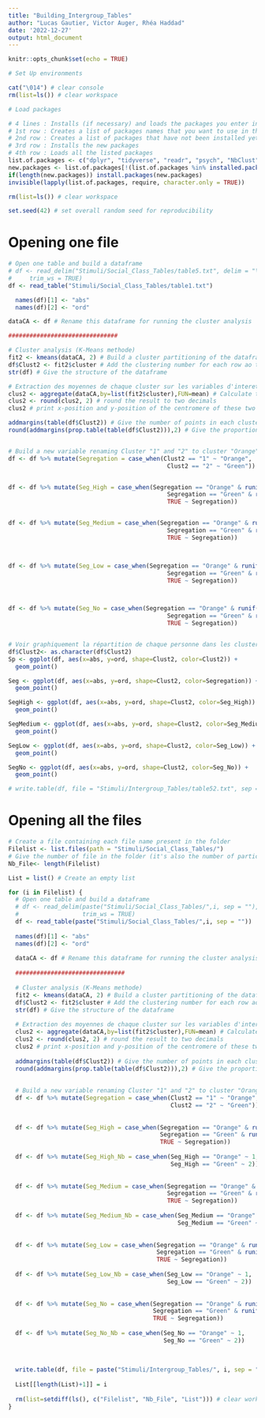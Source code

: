 ```yaml
---
title: "Building_Intergroup_Tables"
author: "Lucas Gautier, Victor Auger, Rhéa Haddad"
date: '2022-12-27'
output: html_document
---
```


```r
knitr::opts_chunk$set(echo = TRUE)
```


```r
# Set Up environments

cat("\014") # clear console
rm(list=ls()) # clear workspace

# Load packages

# 4 lines : Installs (if necessary) and loads the packages you enter in the 1st row
# 1st row : Creates a list of packages names that you want to use in the script (there is virtually no limit in how much package you can put here)
# 2nd row : Creates a list of packages that have not been installed yet (new packages)
# 3rd row : Installs the new packages
# 4th row : Loads all the listed packages
list.of.packages <- c("dplyr", "tidyverse", "readr", "psych", "NbClust", "MASS")
new.packages <- list.of.packages[!(list.of.packages %in% installed.packages()[,"Package"])]
if(length(new.packages)) install.packages(new.packages)
invisible(lapply(list.of.packages, require, character.only = TRUE))

rm(list=ls()) # clear workspace

set.seed(42) # set overall random seed for reproducibility


```

# Opening one file


```r
# Open one table and build a dataframe
# df <- read_delim("Stimuli/Social_Class_Tables/table5.txt", delim = "\t", escape_double = FALSE, 
#     trim_ws = TRUE)
df <- read_table("Stimuli/Social_Class_Tables/table1.txt")

  names(df)[1] <- "abs"
  names(df)[2] <- "ord"

dataCA <- df # Rename this dataframe for running the cluster analysis

###############################

# Cluster analysis (K-Means methode)
fit2 <- kmeans(dataCA, 2) # Build a cluster partitioning of the dataframe (based on X and Y variables) with 2 categories (= 2 clusters)
df$Clust2 <- fit2$cluster # Add the clustering number for each row ao the dataframe
str(df) # Give the structure of the dataframe

# Extraction des moyennes de chaque cluster sur les variables d'interet
clus2 <- aggregate(dataCA,by=list(fit2$cluster),FUN=mean) # Calculate the centromere (= the mean position) of each cluster 
clus2 <- round(clus2, 2) # round the result to two decimals
clus2 # print x-position and y-position of the centromere of these two clusters

addmargins(table(df$Clust2)) # Give the number of points in each cluster 
round(addmargins(prop.table(table(df$Clust2))),2) # Give the proportion of points in each cluster


# Build a new variable renaming Cluster "1" and "2" to cluster "Orange" and "Green"
df <- df %>% mutate(Segregation = case_when(Clust2 == "1" ~ "Orange",
                                             Clust2 == "2" ~ "Green"))


df <- df %>% mutate(Seg_High = case_when(Segregation == "Orange" & runif(n()) < 0.10 ~ "Green",
                                             Segregation == "Green" & runif(n()) < 0.10 ~ "Orange",
                                             TRUE ~ Segregation))


df <- df %>% mutate(Seg_Medium = case_when(Segregation == "Orange" & runif(n()) < 0.20 ~ "Green",
                                             Segregation == "Green" & runif(n()) < 0.20 ~ "Orange",
                                             TRUE ~ Segregation))



df <- df %>% mutate(Seg_Low = case_when(Segregation == "Orange" & runif(n()) < 0.35 ~ "Green",
                                             Segregation == "Green" & runif(n()) < 0.35 ~ "Orange",
                                             TRUE ~ Segregation))



df <- df %>% mutate(Seg_No = case_when(Segregation == "Orange" & runif(n()) < 0.50 ~ "Green",
                                             Segregation == "Green" & runif(n()) < 0.50 ~ "Orange",
                                             TRUE ~ Segregation))


# Voir graphiquement la répartition de chaque personne dans les cluster
df$Clust2<- as.character(df$Clust2)
Sp <- ggplot(df, aes(x=abs, y=ord, shape=Clust2, color=Clust2)) +
  geom_point()

Seg <- ggplot(df, aes(x=abs, y=ord, shape=Clust2, color=Segregation)) +
  geom_point()

SegHigh <- ggplot(df, aes(x=abs, y=ord, shape=Clust2, color=Seg_High)) +
  geom_point()

SegMedium <- ggplot(df, aes(x=abs, y=ord, shape=Clust2, color=Seg_Medium)) +
  geom_point()

SegLow <- ggplot(df, aes(x=abs, y=ord, shape=Clust2, color=Seg_Low)) +
  geom_point()

SegNo <- ggplot(df, aes(x=abs, y=ord, shape=Clust2, color=Seg_No)) +
  geom_point()

# write.table(df, file = "Stimuli/Intergroup_Tables/table52.txt", sep = "\t",row.names = FALSE, quote = FALSE, col.names = paste0("\"", names(df), "\"")) #Use tabula column separator

```





# Opening all the files

```r

# Create a file containing each file name present in the folder
Filelist <- list.files(path = "Stimuli/Social_Class_Tables/") 
# Give the number of file in the folder (it's also the number of participants)
Nb_File<- length(Filelist)

List = list() # Create an empty list

for (i in Filelist) {
  # Open one table and build a dataframe
  # df <- read_delim(paste("Stimuli/Social_Class_Tables/",i, sep = ""), delim = "\t", escape_double = FALSE, 
  #                  trim_ws = TRUE)
  df <- read_table(paste("Stimuli/Social_Class_Tables/",i, sep = ""))
  
  names(df)[1] <- "abs"
  names(df)[2] <- "ord"
  
  dataCA <- df # Rename this dataframe for running the cluster analysis
  
  ###############################
  
  # Cluster analysis (K-Means methode)
  fit2 <- kmeans(dataCA, 2) # Build a cluster partitioning of the dataframe (based on X and Y variables) with 2 categories (= 2 clusters)
  df$Clust2 <- fit2$cluster # Add the clustering number for each row ao the dataframe
  str(df) # Give the structure of the dataframe
  
  # Extraction des moyennes de chaque cluster sur les variables d'interet
  clus2 <- aggregate(dataCA,by=list(fit2$cluster),FUN=mean) # Calculate the centromere (= the mean position) of each cluster 
  clus2 <- round(clus2, 2) # round the result to two decimals
  clus2 # print x-position and y-position of the centromere of these two clusters
  
  addmargins(table(df$Clust2)) # Give the number of points in each cluster 
  round(addmargins(prop.table(table(df$Clust2))),2) # Give the proportion of points in each cluster
  
  
  # Build a new variable renaming Cluster "1" and "2" to cluster "Orange" and "Green"
  df <- df %>% mutate(Segregation = case_when(Clust2 == "1" ~ "Orange",
                                              Clust2 == "2" ~ "Green"))
  
  
  df <- df %>% mutate(Seg_High = case_when(Segregation == "Orange" & runif(n()) < 0.10 ~ "Green",
                                           Segregation == "Green" & runif(n()) < 0.10 ~ "Orange",
                                           TRUE ~ Segregation))
  
  df <- df %>% mutate(Seg_High_Nb = case_when(Seg_High == "Orange" ~ 1,
                                              Seg_High == "Green" ~ 2))
  
  
  df <- df %>% mutate(Seg_Medium = case_when(Segregation == "Orange" & runif(n()) < 0.20 ~ "Green",
                                             Segregation == "Green" & runif(n()) < 0.20 ~ "Orange",
                                             TRUE ~ Segregation))
  
  df <- df %>% mutate(Seg_Medium_Nb = case_when(Seg_Medium == "Orange" ~ 1,
                                                Seg_Medium == "Green" ~ 2))
  
  
  df <- df %>% mutate(Seg_Low = case_when(Segregation == "Orange" & runif(n()) < 0.35 ~ "Green",
                                          Segregation == "Green" & runif(n()) < 0.35 ~ "Orange",
                                          TRUE ~ Segregation))
  
  df <- df %>% mutate(Seg_Low_Nb = case_when(Seg_Low == "Orange" ~ 1,
                                             Seg_Low == "Green" ~ 2))
  
  
  df <- df %>% mutate(Seg_No = case_when(Segregation == "Orange" & runif(n()) < 0.50 ~ "Green",
                                         Segregation == "Green" & runif(n()) < 0.50 ~ "Orange",
                                         TRUE ~ Segregation))
  
  df <- df %>% mutate(Seg_No_Nb = case_when(Seg_No == "Orange" ~ 1,
                                            Seg_No == "Green" ~ 2))
  
  
  
  write.table(df, file = paste("Stimuli/Intergroup_Tables/", i, sep = ""), sep = "\t",row.names = FALSE, quote = FALSE, col.names = paste0("\"", names(df), "\""))
  
  List[[length(List)+1]] = i
  
  rm(list=setdiff(ls(), c("Filelist", "Nb_File", "List"))) # clear workspace except the data frame
}
  
  
```


